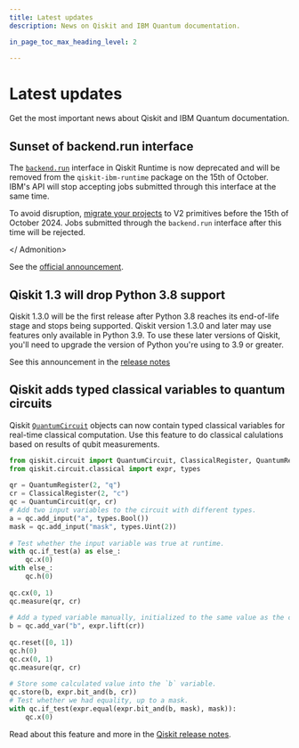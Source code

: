 ```yaml
---
title: Latest updates
description: News on Qiskit and IBM Quantum documentation.

in_page_toc_max_heading_level: 2

---
```


# Latest updates

Get the most important news about Qiskit and IBM Quantum documentation.

## Sunset of backend.run interface

The [`backend.run`](/api/qiskit-ibm-runtime/qiskit_ibm_runtime.IBMBackend#run)
interface in Qiskit Runtime is now deprecated and will be removed from the
`qiskit-ibm-runtime` package on the 15th of October. IBM's API will stop
accepting jobs submitted through this interface at the same time.

<Admonition type="caution" title="Action needed">

To avoid disruption, [migrate your
projects](/api/migration-guides/qiskit-runtime) to
V2 primitives before the 15th of October 2024. Jobs submitted through the
`backend.run` interface after this time will be rejected.

</ Admonition>

See the [official announcement](/announcements/product-updates/2024-04-15-backend-run-deprecation).

## Qiskit 1.3 will drop Python 3.8 support

Qiskit 1.3.0 will be the first release after Python 3.8 reaches its end-of-life
stage and stops being supported. Qiskit version 1.3.0 and later may use
features only available in Python 3.9. To use these later versions of Qiskit,
you'll need to upgrade the version of Python you're using to 3.9 or greater.

See this announcement in the [release notes](/api/qiskit/release-notes/1.1#deprecation-notes)

##  Qiskit adds typed classical variables to quantum circuits

Qiskit [`QuantumCircuit`](/api/qiskit/qiskit.circuit.QuantumCircuit) objects
can now contain typed classical variables for real-time classical computation.
Use this feature to do classical calulations based on results of qubit
measurements.

```python
from qiskit.circuit import QuantumCircuit, ClassicalRegister, QuantumRegister
from qiskit.circuit.classical import expr, types
 
qr = QuantumRegister(2, "q")
cr = ClassicalRegister(2, "c")
qc = QuantumCircuit(qr, cr)
# Add two input variables to the circuit with different types.
a = qc.add_input("a", types.Bool())
mask = qc.add_input("mask", types.Uint(2))
 
# Test whether the input variable was true at runtime.
with qc.if_test(a) as else_:
    qc.x(0)
with else_:
    qc.h(0)
 
qc.cx(0, 1)
qc.measure(qr, cr)
 
# Add a typed variable manually, initialized to the same value as the classical register.
b = qc.add_var("b", expr.lift(cr))
 
qc.reset([0, 1])
qc.h(0)
qc.cx(0, 1)
qc.measure(qr, cr)
 
# Store some calculated value into the `b` variable.
qc.store(b, expr.bit_and(b, cr))
# Test whether we had equality, up to a mask.
with qc.if_test(expr.equal(expr.bit_and(b, mask), mask)):
    qc.x(0)
```

Read about this feature and more in the [Qiskit release notes](/api/qiskit/release-notes/1.1#circuits-features).

